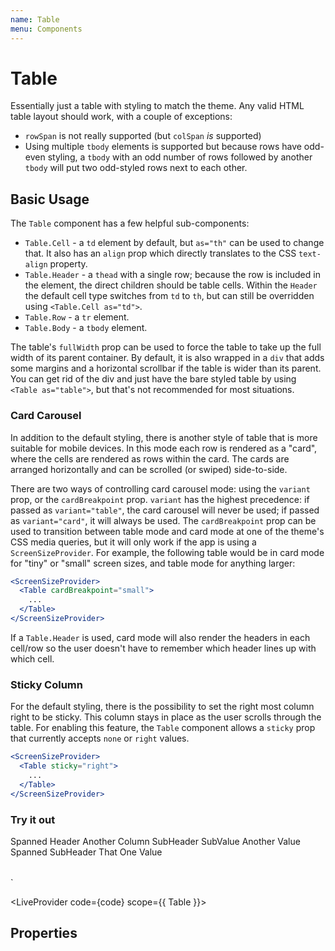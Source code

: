 ```yaml
---
name: Table
menu: Components
---
```



# Table

Essentially just a table with styling to match the theme. Any valid HTML table layout should work, with a couple of exceptions:

- `rowSpan` is not really supported (but `colSpan` _is_ supported)
- Using multiple `tbody` elements is supported but because rows have odd-even styling, a `tbody` with an odd number of rows followed by another `tbody` will put two odd-styled rows next to each other.

## Basic Usage

The `Table` component has a few helpful sub-components:
- `Table.Cell` - a `td` element by default, but `as="th"` can be used to change that. It also has an `align` prop which directly translates to the CSS `text-align` property.
- `Table.Header` - a `thead` with a single row; because the row is included in the element, the direct children should be table cells. Within the `Header` the default cell type switches from `td` to `th`, but can still be overridden using `<Table.Cell as="td">`.
- `Table.Row` - a `tr` element.
- `Table.Body` - a `tbody` element.

The table's `fullWidth` prop can be used to force the table to take up the full width of its parent container. By default, it is also wrapped in a `div` that adds some margins and a horizontal scrollbar if the table is wider than its parent. You can get rid of the div and just have the bare styled table by using `<Table as="table">`, but that's not recommended for most situations.

### Card Carousel

In addition to the default styling, there is another style of table that is more suitable for mobile devices. In this mode each row is rendered as a "card", where the cells are rendered as rows within the card. The cards are arranged horizontally and can be scrolled (or swiped) side-to-side.

There are two ways of controlling card carousel mode: using the `variant` prop, or the `cardBreakpoint` prop. `variant` has the highest precedence: if passed as `variant="table"`, the card carousel will never be used; if passed as `variant="card"`, it will always be used. The `cardBreakpoint` prop can be used to transition between table mode and card mode at one of the theme's CSS media queries, but it will only work if the app is using a `ScreenSizeProvider`. For example, the following table would be in card mode for "tiny" or "small" screen sizes, and table mode for anything larger:

```jsx
<ScreenSizeProvider>
  <Table cardBreakpoint="small">
    ...
  </Table>
</ScreenSizeProvider>
```

If a `Table.Header` is used, card mode will also render the headers in each cell/row so the user doesn't have to remember which header lines up with which cell.

### Sticky Column 
For the default styling, there is the possibility to set the right most column right to be sticky. This column stays in place as the user scrolls through the table. For enabling this feature, the `Table` component allows a `sticky` prop that currently accepts `none` or `right` values.

```jsx
<ScreenSizeProvider>
  <Table sticky="right">
    ...
  </Table>
</ScreenSizeProvider>
```

### Try it out

<Table>
  <Table.Header>
    <Table.Cell colSpan="2">Spanned Header</Table.Cell>
    <Table.Cell>Another Column</Table.Cell>
  </Table.Header>
  <Table.Row>
    <Table.Cell as="th">SubHeader</Table.Cell>
    <Table.Cell>SubValue</Table.Cell>
    <Table.Cell align="right">Another Value</Table.Cell>
  </Table.Row>
  <Table.Row>
    <Table.Cell align="center" colSpan="2">Spanned SubHeader</Table.Cell>
    <Table.Cell align="right">That One Value</Table.Cell>
  </Table.Row>
</Table>
`

<LiveProvider code={code} scope={{ Table }}>
  <LiveEditor style={livePreviewStyle} />
  <LiveError />
  <LivePreview />
</LiveProvider>

## Properties

<PropsTable of={Table} />
